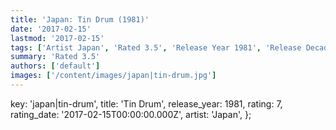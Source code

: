```yaml
---
title: 'Japan: Tin Drum (1981)'
date: '2017-02-15'
lastmod: '2017-02-15'
tags: ['Artist Japan', 'Rated 3.5', 'Release Year 1981', 'Release Decade 1980']
summary: 'Rated 3.5'
authors: ['default']
images: ['/content/images/japan|tin-drum.jpg']
---
```


  key: 'japan|tin-drum',
  title: 'Tin Drum',
  release_year: 1981,
  rating: 7,
  rating_date: '2017-02-15T00:00:00.000Z',
  artist: 'Japan',
};

<MusicRating data={data} />
